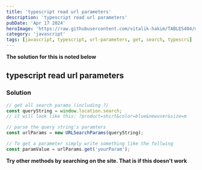 ---
title: 'typescript read url parameters'
description: 'typescript read url parameters'
pubDate: 'Apr 17 2024'
heroImage: 'https://raw.githubusercontent.com/vitalik-hakim/TABLES404/main/error_b/JavaScript.png'
category: 'javascript'
tags: [javascript, typescript, url-parameters, get, search, typescri]
---

**The solution for this is noted below**

## typescript read url parameters

### Solution

```javascript
// get all search params (including ?)
const queryString = window.location.search;
// it will look like this: ?product=shirt&color=blue&newuser&size=m

// parse the query string's paramters
const urlParams = new URLSearchParams(queryString);

// To get a parameter simply write something like the follwing
const paramValue = urlParams.get('yourParam');
```
**Try other methods by searching on the site. That is if this doesn't work**
